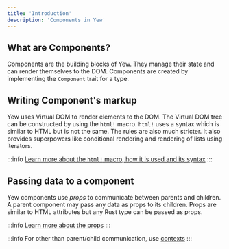 ```yaml
---
title: 'Introduction'
description: 'Components in Yew'
---
```


## What are Components?

Components are the building blocks of Yew. They manage their state and can render themselves to the DOM.
Components are created by implementing the `Component` trait for a type.

## Writing Component's markup

Yew uses Virtual DOM to render elements to the DOM. The Virtual DOM tree can be constructed by using the
`html!` macro. `html!` uses a syntax which is similar to HTML but is not the same. The rules are also
much stricter. It also provides superpowers like conditional rendering and rendering of lists using iterators.

:::info
[Learn more about the `html!` macro, how it is used and its syntax](concepts/html/introduction.mdx)
:::

## Passing data to a component

Yew components use _props_ to communicate between parents and children. A parent component may pass any data as props to
its children. Props are similar to HTML attributes but any Rust type can be passed as props.

:::info
[Learn more about the props](advanced-topics/struct-components/properties.mdx)
:::

:::info
For other than parent/child communication, use [contexts](../../concepts/contexts.mdx)
:::
